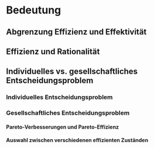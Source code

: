 # Bedeutung 

[Hier Zusammenhang mit Nachhaltigkeit]::

## Abgrenzung Effizienz und Effektivität

## Effizienz und Rationalität

[Detel]::

[Local Control]::

## Individuelles vs. gesellschaftliches Entscheidungsproblem

### Individuelles Entscheidungsproblem

[Maximierung einer Nutzenfunktion]::

### Gesellschaftliches Entscheidungsproblem

#### Pareto-Verbesserungen und Pareto-Effizienz

[Edgeworth]::

[Hier auch potenzielle Pareto-Verbesserungen]::

#### Auswahl zwischen verschiedenen effizienten Zuständen
